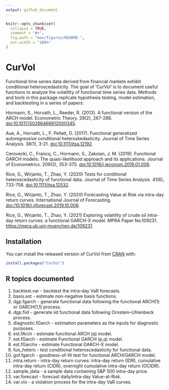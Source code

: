 ```yaml
---
output: github_document
---
```


<!-- README.md is generated from README.Rmd. Please edit that file -->

```r
knitr::opts_chunk$set(
  collapse = TRUE,
  comment = "#>",
  fig.path = "man/figures/README-",
  out.width = "100%"
)
```

# CurVol

<!-- badges: start -->
<!-- badges: end -->
Functional time series data derived from financial markets exhibit conditional heteroscedasticity. The goal of 'CurVol' is to document useful functions to analyze the volatility of functional time series data. Methods and tools in this package replicate hypothesis testing, model estimation, and backtesting in a series of papers:

Hormann, S., Horvath, L., Reeder, R. (2013). A functional version of the
ARCH model. Econometric Theory. 29(2), 267-288. <doi:10.1017/S0266466612000345>.

Aue, A., Horvath, L., F. Pellatt, D. (2017). Functional generalized
autoregressive conditional heteroskedasticity. Journal of Time Series
Analysis. 38(1), 3-21. <doi:10.1111/jtsa.12192>.

Cerovecki, C., Francq, C., Hormann, S., Zakoian, J. M. (2019).
Functional GARCH models: The quasi-likelihood approach and its
applications. Journal of Econometrics. 209(2), 353-375. <doi:10.1016/j.jeconom.2019.01.006>.

Rice, G., Wirjanto, T., Zhao, Y. (2020) Tests for conditional heteroscedasticity of functional data. Journal of Time Series Analysis. 41(6), 733-758. <doi:10.1111/jtsa.12532>.

Rice, G., Wirjanto, T., Zhao, Y. (2020) Forecasting Value at Risk via intra-day return curves. International Journal of Forecasting. <doi:/10.1016/j.ijforecast.2019.10.006>.

Rice, G., Wirjanto, T., Zhao, Y. (2021) Exploring volatility of crude oil intra-day return curves: a functional GARCH-X model. MPRA Paper No.109231. <https://mpra.ub.uni-muenchen.de/109231>. 

## Installation

You can install the released version of CurVol from [CRAN](https://CRAN.R-project.org) with:

``` r
install.packages("CurVol")
```

## R topics documented
1. backtest.var - backtest the intra-day VaR forecasts.
2. basis.est - estimate non-negative basis functions.
3. dgp.fgarch - generate functional data following the functional
    ARCH(1) or GARCH(1,1) process.
4. dgp.fiid - generate iid functional data following Ornstein–Uhlenbeck       process.
5. diagnostic.fGarch - estimation parameters as the inputs for diagnostic     purposes.
6. est.fArch - estimate functional ARCH (q) model.
7. est.fGarch - estimate Functional GARCH (p,q) model.
8. est.fGarchx - estimate Functional GARCH-X model.
9. fun_hetero - test conditional heteroscedasticity for functional data.
10. gof.fgarch - goodness-of-fit test for functional ARCH/GARCH model.
11. intra.return - intra-day return curves: intra-day return (IDR),
    cumulative intra-day return (CIDR), overnight cumulative intra-day
    return (OCIDR).
12. sample\_data - a sample data containing S\&P 500 intra-day price.
13. var.forecast - forecast daily/intra-day Value-at-Risk.
14. var.vio - a violation process for the intra-day VaR curves.
